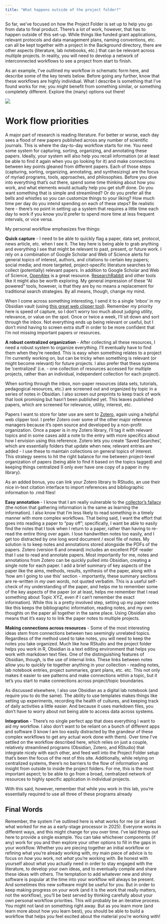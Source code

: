 ```yaml
---
title: "What happens outside of the project folder?"
---
```


So far, we've focused on how the Project Folder is set up to help you go from data to final product. There's a lot of work, however, that has to happen outside of this set-up. While things like funded grant applications, relevant protocols and data management plans, naming conventions, etc. can all be kept together with a project in the Background directory, there are other aspects (literature, lab notebooks, etc.) that can be relevant across multiple projects. In reality, you will need to develop a network of interconnected workflows to see a project from start to finish.

As an example, I've outlined my workflow in schematic form here, and describe some of the key tenets below. Before going any further, know that these workflows are highly individual. What I describe is something that I've found works for me; you might benefit from something similar, or something completely different. Explore the (many) options out there!

![](Figures/other_workflow_elements.jpg)

# Work flow priorities

A major part of research is reading literature. For better or worse, each day sees a flood of new papers published across any number of scientific journals. This is where the day-to-day workflow starts for me. You need some system for capturing, sorting, organizing, and annotating these papers. Ideally, your system will also help you recall information (or at least be able to find it again when you go looking for it) and make connections between key points gleaned from different papers. Each of those steps (capturing, sorting, organizing, annotating, and synthesizing) are the focus of myriad programs, tools, approaches, and philosophies. Before you dive into everything that's out there, spend some time thinking about how you work, and what elements would actually help you get stuff done. Do you want something that is simple and streamlined? Or do you prefer all the bells and whistles so you can customize things to your liking? How much time per day do you intend spending on each of these steps? Be realistic here - there's no point in setting up a system that requires a little time each day to work if you know you'd prefer to spend more time at less frequent intervals, or vice versa.

My personal workflow emphasizes five things:

**Quick capture** - I need to be able to quickly flag a paper, data set, protocol, news article, etc. when I see it. The key here is being able to grab anything and everything I see that might be relevant to past, present, or future work. I rely on a combination of Google Scholar and Web of Science alerts for general topics of interest, authors, and citations to certain key papers; social media; and more targeted, project-specific literature searches to collect (potentially) relevant papers. In addition to Google Scholar and Web of Science, [OpenAlex](https://openalex.org/) is a great resource.  [ResearchRabbit](https://www.researchrabbit.ai) and other tools like it might also be worth exploring. My general impression of these "AI powered" tools, however, is that they are by no means a replacement for traditional search strategies. By all means, though, change my mind. 

When I come across something interesting, I send it to a single 'inbox' in my Obsidian vault (using [this great web clipper tool](https://obsidian.md/clipper)). Remember my priority here is speed of capture, so I don't worry too much about judging utility, relevance, or value on the spot. Once or twice a week, I'll sit down and sort through the inbox. Not everything ends up being relevant or useful, but I don't mind having to screen extra stuff in order to be more confident that I'm not missing important papers or resources. 

**A robust centralized organization** - After collecting all these resources, I need a robust system to organize everything. I'll eventually have to find them when they're needed. This is easy when something relates to a project I'm currently working on, but can be tricky when something is relevant (or might become relevant) for future projects. I also prefer that these systems be 'centralized' (i.e. - one collection of resources accessed for multiple projects, rather than an individual, independent collection for each project). 

When sorting through the inbox, non-paper resources (data sets, tutorials, pedagogical resources, etc.) are screened out and organized by topic in a series of notes in Obsidian. I also screen out preprints to keep track of work that look promising but hasn't been published yet. This leaves published papers, which are screened for relevance, utility, interest, etc.

Papers I want to store for later use are sent to [Zotero](https://www.zotero.org), again using a helpful web clipper tool. I prefer Zotero over some of the other major reference managers because it's open source and developed by a non-profit organization. Once a paper is in my Zotero library, I'll tag it with relevant topics and in some cases add a note to the entry with more specifics about how I envision using this reference. Zotero lets you create 'Saved Searches', which are essentially folders that update when new, relevant entries are added - I use these to maintain collections on general topics of interest. This strategy seems to hit the right balance for me between project-level organization of papers (being able to find it based on the topics tagged) and keeping things centralized (I only ever have one copy of a paper in my library). 

As an added bonus, you can link your Zotero library to RStudio, an use their nice in-text citation interface to import references and bibliographic information to .rmd files!

**Easy annotation** - I know that I am really vulnerable to the [collector's fallacy](https://zettelkasten.de/posts/collectors-fallacy/) (the notion that gathering information is the same as learning the information). I also know that I'm less likely to read something in a timely manner with more complex workflows. That being said, I want the effort that goes into reading a paper to "pay off"; specifically, I want be able to easily find the notes that I took when I return to a paper, rather than having to re-read the entire thing over again. I lose handwritten notes too easily, and I get too distracted by one long word document / excel file of notes. My solution is to keep notes and annotations stored alongside the PDFs of the papers. Zotero (version 6 and onward) includes an excellent PDF reader that I use to read and annotate papers. Most importantly for me, notes and annotations from Zotero can be quickly pulled into Obsidian, creating a single note for each paper. I add a brief summary of key aspects of the paper like the aims, methods, results, synthesis of the paper, along with a 'how am I going to use this' section - importantly, these summary sections are re-written in *my own words*, not quoted verbatim. This is a useful self-check of my understanding of the paper, and helps me to remember some of the key aspects of the paper (or at least, helps me remember that I read something about Topic XYZ, even if I can't remember the exact information). While this is a pretty involved step, setting up my paper notes like this keeps the bibliographic information, reading notes, and my own thoughts on the paper all together in the same place. Using Obsidian also means that it's easy to to link the paper notes to multiple projects. 

**Making connections across resources** - Some of the most interesting ideas stem from connections between two seemingly unrelated topics. Regardless of the method used to take notes, you will need to keep the notes you take organized. Much like how RStudio and the project folder helps you work in R, Obsidian is a text editing environment that helps you work with markdown text files. One of the distinguishing features of Obsidian, though, is the use of internal links. These links between notes allow you to quickly tie together anything in your collection - reading notes, lab notebook entries, project summaries, grant plans, etc. etc. This not only makes it easier to see patterns and make connections within a topic, but it let's you start to make connections across project/topic boundaries.

As discussed elsewhere, I also use Obsidian as a digital lab notebook (and require you to do the same). The ability to use templates makes things like setting up experiments, recording the health of cultures, and keeping track of daily activities a little easier. And because it uses markdown files, you don't have to worry about not being able to access data across systems.

**Integration** - There's no single perfect app that does everything I want to aid my workflow. I also don't want to be reliant on a bunch of different apps and software (I know I am too easily distracted by the grandeur of these complex workflows to get any actual work done with them). Over time I've settled on the workflow described here, which relies on just a couple, relatively streamlined programs (Obsidian, Zotero, and RStudio) that integrate nicely with each other, and feed well into the Project Folder setup that's been the focus of the rest of this site. Additionally, while relying on centralized systems, there's no barriers to the flow of information and insight from outside to inside the project folders. For me, this is the most important aspect; to be able to go from a broad, centralized network of resources to highly specific application in individual projects.

With this said, however, remember that while you work in this lab, you're essentially required to use all three of these programs already

## Final Words
Remember, the system I've outlined here is what works for me (or at least what worked for me as a early-stage processor in 2025). Everyone works in different ways, and this might change for you over time. I've laid things out here to provide a single example. You can take whichever components (if any) work for you and then explore your other options to fill in the gaps in your workflow. Whether you are piecing together an initial workflow or refining what you're already working with, my main piece of advice is to focus on *how* you work, not *what* you're working with. Be honest with yourself about what you actually need in order to stay engaged with the literature, to develop your own ideas, and to eventually compile and share these ideas with others. The temptation to add whatever new and shiny software is popular at the time into your workflow will always be present. And sometimes this new software might be useful for you. But in order to keep making progress on your work (and it is the work that really matters, not the workflow), you'll be best served by thinking carefully about your own personal workflow priorities. This will probably be an iterative process. You might not land on something right away. But as you learn more (and learn more about how you learn best), you should be able to build a workflow that helps you feel excited about the material you're working with! 

